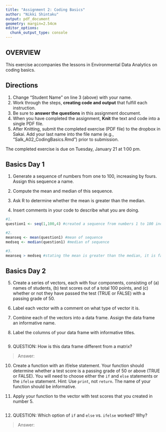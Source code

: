 ```yaml
---
title: "Assignment 2: Coding Basics"
author: "Nikki Shintaku"
output: pdf_document
geometry: margin=2.54cm
editor_options: 
  chunk_output_type: console
---
```


## OVERVIEW

This exercise accompanies the lessons in Environmental Data Analytics on coding basics. 

## Directions
1. Change "Student Name" on line 3 (above) with your name.
3. Work through the steps, **creating code and output** that fulfill each instruction.
4. Be sure to **answer the questions** in this assignment document.
6. When you have completed the assignment, **Knit** the text and code into a single PDF file.
8. After Knitting, submit the completed exercise (PDF file) to the dropbox in Sakai. Add your last name into the file name (e.g., "Salk_A02_CodingBasics.Rmd") prior to submission.

The completed exercise is due on Tuesday, January 21 at 1:00 pm.


## Basics Day 1

1. Generate a sequence of numbers from one to 100, increasing by fours. Assign this sequence a name. 

2. Compute the mean and median of this sequence. 

3. Ask R to determine whether the mean is greater than the median. 

4. Insert comments in your code to describe what you are doing.

```r
#1. 
question1 <- seq(1,100,4) #created a sequence from numbers 1 to 100 increasing by fours

#2. 
meanseq <- mean(question1) #mean of sequence 
medseq <- median(question1) #median of sequence

#3. 
meanseq > medseq #stating the mean is greater than the median, it is false

```

## Basics Day 2

5. Create a series of vectors, each with four components, consisting of (a) names of students, (b) test scores out of a total 100 points, and (c) whether or not they have passed the test (TRUE or FALSE) with a passing grade of 50.

6. Label each vector with a comment on what type of vector it is.

7. Combine each of the vectors into a data frame. Assign the data frame an informative name.

8. Label the columns of your data frame with informative titles.

```r

```

9. QUESTION: How is this data frame different from a matrix?

> Answer: 

10. Create a function with an if/else statement. Your function should determine whether a test score is a passing grade of 50 or above (TRUE or FALSE). You will need to choose either the `if` and `else` statements or the `ifelse` statement. Hint: Use `print`, not `return`. The name of your function should be informative.

11. Apply your function to the vector with test scores that you created in number 5. 

```r

```

12. QUESTION: Which option of `if` and `else` vs. `ifelse` worked? Why?

> Answer: 
